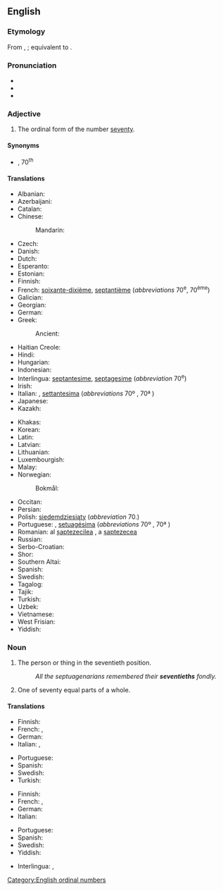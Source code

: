 ==English==
{{number box|en|70}}

===Etymology===
From {{inh|en|enm|seventiþe}}, {{m|enm|seventithe}}; equivalent to {{suffix|en|seventy|eth}}.

===Pronunciation===
* {{IPA|en|/ˈsɛvnti.əθ/}}
* {{hyphenation|en|sev|en|ti|eth}}
* {{audio|en|LL-Q1860 (eng)-I learned some phrases-seventieth.wav|Audio (UK)}}

===Adjective===
{{en-adj|-}}

# The ordinal form of the number [[seventy]].

====Synonyms====
* {{l|en|70th}}, 70<sup>th</sup>

====Translations====
{{trans-top|ordinal form of the number seventy (70)}}
* Albanian: {{t+|sq|shtatëdhjetë}}
* Azerbaijani: {{t|az|yetmişinci}}
* Catalan: {{t+|ca|setantè}}
* Chinese:
*: Mandarin: {{t+|cmn|第七十|tr=dì qīshí|sc=Hani}}
* Czech: {{t+|cs|sedmdesátý}}
* Danish: {{t|da|halvfjerdsindstyvende}}
* Dutch: {{t+|nl|zeventigste}}
* Esperanto: {{t|eo|sepdeka}}
* Estonian: {{t|et|seitsmekümnes|sc=Cyrl}}
* Finnish: {{t|fi|seitsemäskymmenes}}
* French: {{qualifier|France|Quebec}} [[soixante-dixième]], {{qualifier|Belgium|DR Congo|Switzerland}} [[septantième]] (''abbreviations'' 70<sup>e</sup>, 70<sup>ème</sup>)
* Galician: {{t|gl|septuagésimo}}
* Georgian: {{t|ka|სამოცდამეათე}}
* German: {{t+|de|siebzigste}}
* Greek: {{t+|el|εβδομηκοστός}}
*: Ancient: {{t|grc|ἑβδομηκοστός}}
* Haitian Creole: {{t|ht|swasant}}
* Hindi: {{t+|hi|सत्तरवाँ}}
* Hungarian: {{t+|hu|hetvenedik}}
* Indonesian: {{t|id|ketujuhpuluh}}
* Interlingua: [[septantesime]], [[septagesime]] (''abbreviation'' 70<sup>e</sup>)
* Irish: {{t+|ga|seachtó}}
* Italian: {{t|it|settantesimo|m}}, [[settantesima]] {{g|f}} (''abbreviations'' 70º<!--note: this a superscript "o", not a degree symbol--> {{g|m}}, 70ª {{g|f}})
* Japanese: {{t|ja|第七十|tr=dai-nanajū|sc=Jpan}}
* Kazakh: {{t|kk|жетпісінші|sc=Cyrl}}
{{trans-mid}}
* Khakas: {{t|kjh|читонынӌы|sc=Cyrl}}
* Korean: {{t+|ko|일흔째}}
* Latin: {{t|la|septuāgēsimus}}
* Latvian: {{t|lv|septiņdesmitais}}
* Lithuanian: {{t+|lt|septyniasdešimtas}}
* Luxembourgish: {{t|lb|siwwenzegst}}
* Malay: {{t|ms|ketujuh puluh}}
* Norwegian:
*: Bokmål: {{t+|nb|syttiende}}
* Occitan: {{t|oc|setanten}}
* Persian: {{t+|fa|هفتادم|tr=haftâdom|sc=fa-Arab}}
* Polish: [[siedemdziesiąty]] (''abbreviation'' 70.)
* Portuguese: {{t+|pt|setuagésimo|m}}, [[setuagésima]] {{g|f}} (''abbreviations'' 70º<!--note: this a superscript "o", not a degree symbol--> {{g|m}}, 70ª {{g|f}})
* Romanian: al [[șaptezecilea]] {{g|m}}, a [[șaptezecea]] {{g|f}}
* Russian: {{t+|ru|семидесятый}}
* Serbo-Croatian: {{t+|sh|sedamdeseti|sc=Cyrl}}
* Shor: {{t|cjs|четтонынчы}}
* Southern Altai: {{t|alt|јетенинчи}}
* Spanish: {{t+|es|septuagésimo}}
* Swedish: {{t+|sv|sjuttionde}}
* Tagalog: {{t|tl|pampitumpu}}
* Tajik: {{t|tg|ҳафтодуми|sc=Cyrl}}
* Turkish: {{t+|tr|yetmişinci}}
* Uzbek: {{t+|uz|yetmishinchi}}
* Vietnamese: {{t|vi|thứ bảy mươi}}
* West Frisian: {{t|fy|santichste}}
* Yiddish: {{t|yi|זיבעציקסט}}
{{trans-bottom}}

===Noun===
{{en-noun}}

# The person or thing in the seventieth position.
#: ''All the septuagenarians remembered their '''seventieths''' fondly.''
# One of seventy equal parts of a whole.

====Translations====
{{trans-top|the person or thing in the seventieth position}}
* Finnish: {{t|fi|seitsemäskymmenes}}
* French: {{qualifier|France|Quebec}} {{t+|fr|soixante-dixième}}, {{qualifier|Belgium|DR Congo|Switzerland}} {{t+|fr|septantième}}
* German: {{t|de|Siebzigste}}
* Italian: {{t|it|settantesimo|m}}, {{t|it|settantesima|f}}
{{trans-mid}}
* Portuguese: {{t+|pt|setuagésimo|m}}
* Spanish: {{t+|es|septuagésimo}}
* Swedish: {{t+|sv|sjuttionde|c}}
* Turkish: {{t+|tr|yetmişinci}}
{{trans-bottom}}

{{trans-top|one of seventy equal parts of a whole}}
* Finnish: {{t|fi|seitsemäskymmenesosa}}
* French: {{qualifier|France|Quebec}} {{t+|fr|soixante-dixième}}, {{qualifier|Belgium|DR Congo|Switzerland}} {{t+|fr|septantième}}
* German: {{t|de|Siebzigstel|n}}
* Italian: {{t|it|settantesimo|m}}
{{trans-mid}}
* Portuguese: {{t|pt|setenta avos|m}}
* Spanish: {{t+|es|setentavo}}
* Swedish: {{t|sv|sjuttiondel|c}}
* Yiddish: {{t|yi|זיבעציקסטל|n}}
{{trans-bottom}}

{{checktrans-top}}
* Interlingua: {{t-check|ia|septantesimo}}, {{t-check|ia|septagesimo}}
{{trans-mid}}
{{trans-bottom}}

[[Category:English ordinal numbers]]
{{c|en|Seventy}}